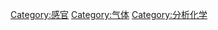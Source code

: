 {{Commonscat|Odor-Olfactometry-Deodorization}}

[[Category:感官|Category:感官]]
[[Category:气体|Category:气体]]
[[Category:分析化学|Category:分析化学]]